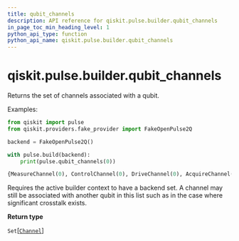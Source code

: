 ```yaml
---
title: qubit_channels
description: API reference for qiskit.pulse.builder.qubit_channels
in_page_toc_min_heading_level: 1
python_api_type: function
python_api_name: qiskit.pulse.builder.qubit_channels
---
```


<span id="qiskit-pulse-builder-qubit-channels" />

# qiskit.pulse.builder.qubit\_channels

<Function id="qiskit.pulse.builder.qubit_channels" isDedicatedPage={true} github="https://github.com/qiskit/qiskit/tree/stable/0.23/qiskit/pulse/builder.py" signature="qubit_channels(qubit)">
  Returns the set of channels associated with a qubit.

  Examples:

  ```python
  from qiskit import pulse
  from qiskit.providers.fake_provider import FakeOpenPulse2Q

  backend = FakeOpenPulse2Q()

  with pulse.build(backend):
      print(pulse.qubit_channels(0))
  ```

  ```python
  {MeasureChannel(0), ControlChannel(0), DriveChannel(0), AcquireChannel(0), ControlChannel(1)}
  ```

  <Admonition title="Note" type="note">
    Requires the active builder context to have a backend set.
  </Admonition>

  <Admonition title="Note" type="note">
    A channel may still be associated with another qubit in this list such as in the case where significant crosstalk exists.
  </Admonition>

  **Return type**

  `Set`\[[`Channel`](pulse#qiskit.pulse.channels.Channel "qiskit.pulse.channels.Channel")]
</Function>

